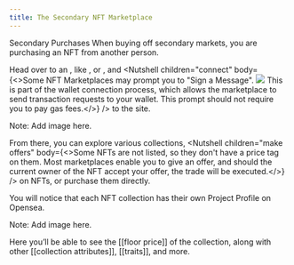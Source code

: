 ```yaml
---
title: The Secondary NFT Marketplace
---
```


Secondary Purchases When buying off secondary markets, you are purchasing an NFT from another person.

Head over to an <Nutshell children="NFT Marketplace" glossaryEntry="content/glossary/nft_marketplace.mdx" />, like <Nutshell children="Opensea" glossaryEntry="content/glossary/opensea.mdx" />, or <Nutshell children="Rarible" />, and <Nutshell children="connect" body={<>Some NFT Marketplaces may prompt you to "Sign a Message".            ![](/assets/nutshells/connect.png)            This is part of the wallet connection process, which allows the marketplace to send transaction requests to your wallet.      This prompt should not require you to pay gas fees.</>} /> to the site.

Note: Add image here.

From there, you can explore various collections, <Nutshell children="make offers" body={<>Some NFTs are not listed, so they don't have a price tag on them.      Most marketplaces enable you to give an offer, and should the current owner of the NFT accept your offer, the trade will be executed.</>} /> on NFTs, or purchase them directly.

You will notice that each NFT collection has their own Project Profile on Opensea.

Note: Add image here.

Here you’ll be able to see the \[\[floor price]] of the collection, along with other \[\[collection attributes]], \[\[traits]], and more.

